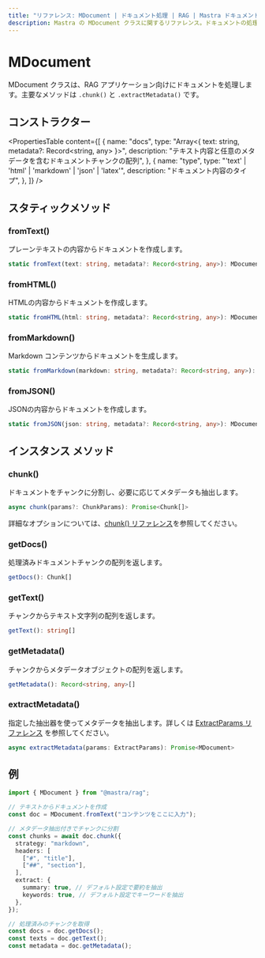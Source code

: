 ```yaml
---
title: "リファレンス: MDocument | ドキュメント処理 | RAG | Mastra ドキュメント"
description: Mastra の MDocument クラスに関するリファレンス。ドキュメントの処理や分割（チャンク化）について解説します。
---
```


# MDocument

MDocument クラスは、RAG アプリケーション向けにドキュメントを処理します。主要なメソッドは `.chunk()` と `.extractMetadata()` です。

## コンストラクター

<PropertiesTable
  content={[
    {
      name: "docs",
      type: "Array<{ text: string, metadata?: Record<string, any> }>",
      description:
        "テキスト内容と任意のメタデータを含むドキュメントチャンクの配列",
    },
    {
      name: "type",
      type: "'text' | 'html' | 'markdown' | 'json' | 'latex'",
      description: "ドキュメント内容のタイプ",
    },
  ]}
/>

## スタティックメソッド

### fromText()

プレーンテキストの内容からドキュメントを作成します。

```typescript
static fromText(text: string, metadata?: Record<string, any>): MDocument
```


### fromHTML()

HTMLの内容からドキュメントを作成します。

```typescript
static fromHTML(html: string, metadata?: Record<string, any>): MDocument
```


### fromMarkdown()

Markdown コンテンツからドキュメントを生成します。

```typescript
static fromMarkdown(markdown: string, metadata?: Record<string, any>): MDocument
```


### fromJSON()

JSONの内容からドキュメントを作成します。

```typescript
static fromJSON(json: string, metadata?: Record<string, any>): MDocument
```


## インスタンス メソッド

### chunk()

ドキュメントをチャンクに分割し、必要に応じてメタデータも抽出します。

```typescript
async chunk(params?: ChunkParams): Promise<Chunk[]>
```

詳細なオプションについては、[chunk() リファレンス](./chunk)を参照してください。


### getDocs()

処理済みドキュメントチャンクの配列を返します。

```typescript
getDocs(): Chunk[]
```


### getText()

チャンクからテキスト文字列の配列を返します。

```typescript
getText(): string[]
```


### getMetadata()

チャンクからメタデータオブジェクトの配列を返します。

```typescript
getMetadata(): Record<string, any>[]
```


### extractMetadata()

指定した抽出器を使ってメタデータを抽出します。詳しくは [ExtractParams リファレンス](./extract-params) を参照してください。

```typescript
async extractMetadata(params: ExtractParams): Promise<MDocument>
```


## 例

```typescript
import { MDocument } from "@mastra/rag";

// テキストからドキュメントを作成
const doc = MDocument.fromText("コンテンツをここに入力");

// メタデータ抽出付きでチャンクに分割
const chunks = await doc.chunk({
  strategy: "markdown",
  headers: [
    ["#", "title"],
    ["##", "section"],
  ],
  extract: {
    summary: true, // デフォルト設定で要約を抽出
    keywords: true, // デフォルト設定でキーワードを抽出
  },
});

// 処理済みのチャンクを取得
const docs = doc.getDocs();
const texts = doc.getText();
const metadata = doc.getMetadata();
```

